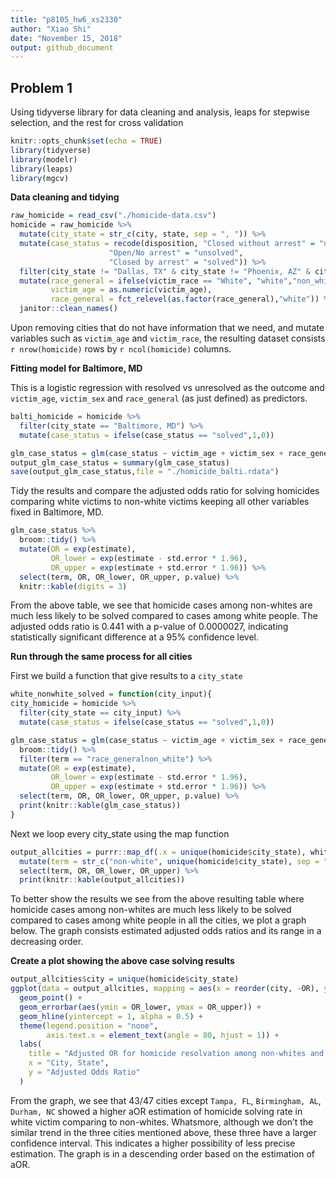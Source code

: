 ```yaml
---
title: "p8105_hw6_xs2330"
author: "Xiao Shi"
date: "November 15, 2018"
output: github_document
---
```

## Problem 1
Using tidyverse library for data cleaning and analysis, leaps for stepwise selection, and the rest for cross validation
```r
knitr::opts_chunk$set(echo = TRUE)
library(tidyverse)
library(modelr)
library(leaps)
library(mgcv)
```

**Data cleaning and tidying**
```r
raw_homicide = read_csv("./homicide-data.csv") 
homicide = raw_homicide %>%
  mutate(city_state = str_c(city, state, sep = ", ")) %>%
  mutate(case_status = recode(disposition, "Closed without arrest" = "unsolved", 
                      "Open/No arrest" = "unsolved",
                      "Closed by arrest" = "solved")) %>%
  filter(city_state != "Dallas, TX" & city_state != "Phoenix, AZ" & city_state != "Kansas City, MO" & city_state != "Tulsa, AL") %>%
  mutate(race_general = ifelse(victim_race == "White", "white","non_white"),
         victim_age = as.numeric(victim_age),
         race_general = fct_relevel(as.factor(race_general),"white")) %>%
  janitor::clean_names()

```
Upon removing cities that do not have information that we need, and mutate variables such as `victim_age` and `victim_race`, the resulting dataset consists `r nrow(homicide)` rows by `r ncol(homicide)` columns.

**Fitting model for Baltimore, MD**

This is a logistic regression with resolved vs unresolved as the outcome and `victim_age`, `victim_sex` and `race_general` (as just defined) as predictors.
```r
balti_homicide = homicide %>%
  filter(city_state == "Baltimore, MD") %>%
  mutate(case_status = ifelse(case_status == "solved",1,0))

glm_case_status = glm(case_status ~ victim_age + victim_sex + race_general, data = balti_homicide, family = binomial())
output_glm_case_status = summary(glm_case_status)
save(output_glm_case_status,file = "./homicide_balti.rdata")
```

Tidy the results and compare the adjusted odds ratio for solving homicides comparing white victims to non-white victims keeping all other variables fixed in Baltimore, MD.
```r
glm_case_status %>% 
  broom::tidy() %>% 
  mutate(OR = exp(estimate),
         OR_lower = exp(estimate - std.error * 1.96),
         OR_upper = exp(estimate + std.error * 1.96)) %>%
  select(term, OR, OR_lower, OR_upper, p.value) %>% 
  knitr::kable(digits = 3)
```

From the above table, we see that homicide cases among non-whites are much less likely to be solved compared to cases among white people. The adjusted odds ratio is 0.441 with a p-value of 0.0000027, indicating statistically significant difference at a 95% confidence level.

**Run through the same process for all cities**

First we build a function that give results to a `city_state`
```r
white_nonwhite_solved = function(city_input){
city_homicide = homicide %>%
  filter(city_state == city_input) %>%
  mutate(case_status = ifelse(case_status == "solved",1,0))

glm_case_status = glm(case_status ~ victim_age + victim_sex + race_general, data = city_homicide, family = binomial()) %>%
  broom::tidy() %>% 
  filter(term == "race_generalnon_white") %>%
  mutate(OR = exp(estimate),
         OR_lower = exp(estimate - std.error * 1.96),
         OR_upper = exp(estimate + std.error * 1.96)) %>%
  select(term, OR, OR_lower, OR_upper, p.value) %>% 
  print(knitr::kable(glm_case_status))
}
```

Next we loop every city_state using the map function
```r
output_allcities = purrr::map_df(.x = unique(homicide$city_state), white_nonwhite_solved) %>%
  mutate(term = str_c("non-white", unique(homicide$city_state), sep = " in ")) %>%
  select(term, OR, OR_lower, OR_upper) %>%
  print(knitr::kable(output_allcities))
```

To better show the results we see from the above resulting table where homicide cases among non-whites are much less likely to be solved compared to cases among white people in all the cities, we plot a graph below. The graph consists estimated adjusted odds ratios and its range in a decreasing order.

**Create a plot showing the above case solving results**
```r
output_allcities$city = unique(homicide$city_state)
ggplot(data = output_allcities, mapping = aes(x = reorder(city, -OR), y = OR, color = reorder(city, -OR))) +
  geom_point() +
  geom_errorbar(aes(ymin = OR_lower, ymax = OR_upper)) +
  geom_hline(yintercept = 1, alpha = 0.5) +
  theme(legend.position = "none", 
        axis.text.x = element_text(angle = 80, hjust = 1)) +
  labs(
    title = "Adjusted OR for homicide resolvation among non-whites and whites by city",
    x = "City, State",
    y = "Adjusted Odds Ratio"
  )
```

From the graph, we see that 43/47 cities except `Tampa, FL`, `Birmingham, AL`, `Durham, NC` showed a higher aOR estimation of homicide solving rate in white victim comparing to non-whites. Whatsmore, although we don't the similar trend in the three cities mentioned above, these three have a larger confidence interval. This indicates a higher possibility of less precise estimation. The graph is in a descending order based on the estimation of aOR.